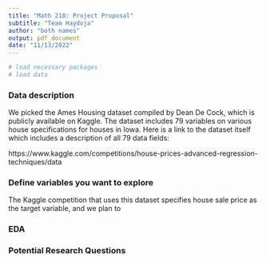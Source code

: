 ```yaml
---
title: "Math 218: Project Proposal"
subtitle: "Team Haydoja"
author: "both names"
output: pdf_document
date: "11/13/2022"
---
```


```r
# load necessary packages
# load data
```

### Data description

We picked the Ames Housing dataset compiled by Dean De Cock, which is publicly available on Kaggle. The dataset includes 79 variables on various house specifications for houses in Iowa. Here is a link to the dataset itself which includes a description of all 79 data fields:

https://www.kaggle.com/competitions/house-prices-advanced-regression-techniques/data

### Define variables you want to explore

The Kaggle competition that uses this dataset specifies house sale price as the target variable, and we plan to 

### EDA



### Potential Research Questions
